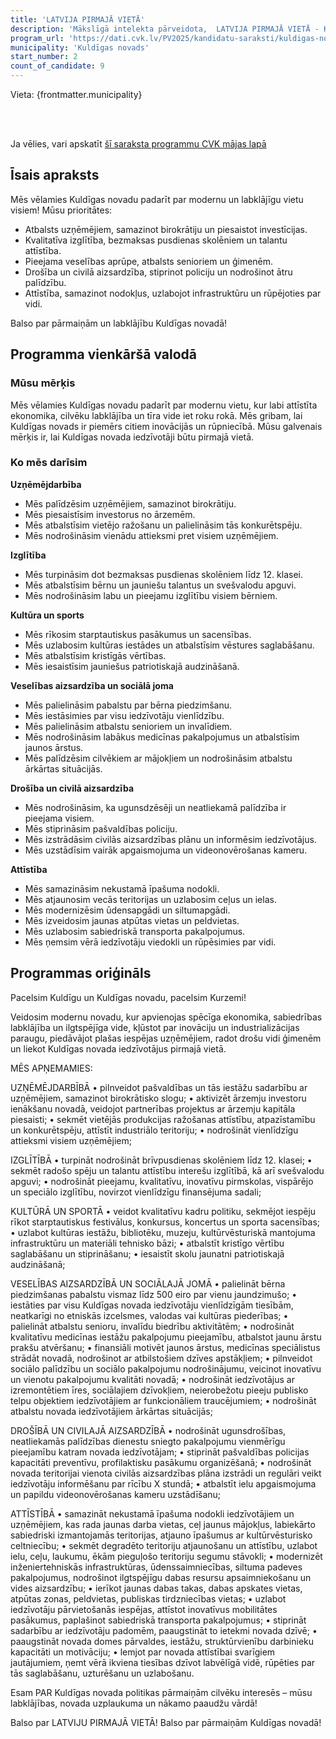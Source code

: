```yaml
---
title: 'LATVIJA PIRMAJĀ VIETĀ'
description: 'Mākslīgā intelekta pārveidota,  LATVIJA PIRMAJĀ VIETĀ - Kuldīgas novads programma vienkāršā valodā'
program_url: 'https://dati.cvk.lv/PV2025/kandidatu-saraksti/kuldigas-novads/latvija-pirmaja-vieta'
municipality: 'Kuldīgas novads'
start_number: 2
count_of_candidate: 9
---
```



Vieta: {frontmatter.municipality}<br/>

<Badge text="Uzņēmējdarbības atbalsts" variant="note" size="small" /> <Badge text="Kvalitatīva izglītība" variant="note" size="small" /> <Badge text="Veselības aizsardzība un sociālā joma" variant="note" size="small" /> <Badge text="Drošība un civilā aizsardzība" variant="note" size="small" /> <Badge text="Attīstība un infrastruktūra" variant="note" size="small" />

<br/><br/> 

<Card title='Šis ir mākslīga intelekta ģenerēts apraksts' icon='starlight'>
    Ja vēlies, vari apskatīt <a href={frontmatter.program_url} target='_blank'>šī saraksta programmu CVK mājas lapā</a>
    </Card>

## Īsais apraksts

Mēs vēlamies Kuldīgas novadu padarīt par modernu un labklājīgu vietu visiem! Mūsu prioritātes:

*   Atbalsts uzņēmējiem, samazinot birokrātiju un piesaistot investīcijas.
*   Kvalitatīva izglītība, bezmaksas pusdienas skolēniem un talantu attīstība.
*   Pieejama veselības aprūpe, atbalsts senioriem un ģimenēm.
*   Drošība un civilā aizsardzība, stiprinot policiju un nodrošinot ātru palīdzību.
*   Attīstība, samazinot nodokļus, uzlabojot infrastruktūru un rūpējoties par vidi.

Balso par pārmaiņām un labklājību Kuldīgas novadā!

## Programma vienkāršā valodā

### Mūsu mērķis

Mēs vēlamies Kuldīgas novadu padarīt par modernu vietu, kur labi attīstīta ekonomika, cilvēku labklājība un tīra vide iet roku rokā. Mēs gribam, lai Kuldīgas novads ir piemērs citiem inovācijās un rūpniecībā. Mūsu galvenais mērķis ir, lai Kuldīgas novada iedzīvotāji būtu pirmajā vietā.

### Ko mēs darīsim

**Uzņēmējdarbība**

*   Mēs palīdzēsim uzņēmējiem, samazinot birokrātiju.
*   Mēs piesaistīsim investorus no ārzemēm.
*   Mēs atbalstīsim vietējo ražošanu un palielināsim tās konkurētspēju.
*   Mēs nodrošināsim vienādu attieksmi pret visiem uzņēmējiem.

**Izglītība**

*   Mēs turpināsim dot bezmaksas pusdienas skolēniem līdz 12. klasei.
*   Mēs atbalstīsim bērnu un jauniešu talantus un svešvalodu apguvi.
*   Mēs nodrošināsim labu un pieejamu izglītību visiem bērniem.

**Kultūra un sports**

*   Mēs rīkosim starptautiskus pasākumus un sacensības.
*   Mēs uzlabosim kultūras iestādes un atbalstīsim vēstures saglabāšanu.
*   Mēs atbalstīsim kristīgās vērtības.
*   Mēs iesaistīsim jauniešus patriotiskajā audzināšanā.

**Veselības aizsardzība un sociālā joma**

*   Mēs palielināsim pabalstu par bērna piedzimšanu.
*   Mēs iestāsimies par visu iedzīvotāju vienlīdzību.
*   Mēs palielināsim atbalstu senioriem un invalīdiem.
*   Mēs nodrošināsim labākus medicīnas pakalpojumus un atbalstīsim jaunos ārstus.
*   Mēs palīdzēsim cilvēkiem ar mājokļiem un nodrošināsim atbalstu ārkārtas situācijās.

**Drošība un civilā aizsardzība**

*   Mēs nodrošināsim, ka ugunsdzēsēji un neatliekamā palīdzība ir pieejama visiem.
*   Mēs stiprināsim pašvaldības policiju.
*   Mēs izstrādāsim civilās aizsardzības plānu un informēsim iedzīvotājus.
*   Mēs uzstādīsim vairāk apgaismojuma un videonovērošanas kameru.

**Attīstība**

*   Mēs samazināsim nekustamā īpašuma nodokli.
*   Mēs atjaunosim vecās teritorijas un uzlabosim ceļus un ielas.
*   Mēs modernizēsim ūdensapgādi un siltumapgādi.
*   Mēs izveidosim jaunas atpūtas vietas un peldvietas.
*   Mēs uzlabosim sabiedriskā transporta pakalpojumus.
*   Mēs ņemsim vērā iedzīvotāju viedokli un rūpēsimies par vidi.

## Programmas oriģināls

Pacelsim Kuldīgu un Kuldīgas novadu, pacelsim Kurzemi!

Veidosim modernu novadu, kur apvienojas spēcīga ekonomika, sabiedrības labklājība un ilgtspējīga vide, kļūstot par inovāciju un industrializācijas paraugu, piedāvājot plašas iespējas uzņēmējiem, radot drošu vidi ģimenēm un liekot Kuldīgas novada iedzīvotājus pirmajā vietā.

MĒS APŅEMAMIES:

UZŅĒMĒJDARBĪBĀ
• pilnveidot pašvaldības un tās iestāžu sadarbību ar uzņēmējiem, samazinot birokrātisko slogu;
• aktivizēt ārzemju investoru ienākšanu novadā, veidojot partnerības projektus ar ārzemju kapitāla piesaisti;
• sekmēt vietējās produkcijas ražošanas attīstību, atpazīstamību un konkurētspēju, attīstīt industriālo teritoriju;
• nodrošināt vienlīdzīgu attieksmi visiem uzņēmējiem;

IZGLĪTĪBĀ
• turpināt nodrošināt brīvpusdienas skolēniem līdz 12. klasei;
• sekmēt radošo spēju un talantu attīstību interešu izglītībā, kā arī svešvalodu apguvi;
• nodrošināt pieejamu, kvalitatīvu, inovatīvu pirmskolas, vispārējo un speciālo
izglītību, novirzot vienlīdzīgu finansējuma sadali;

KULTŪRĀ UN SPORTĀ
• veidot kvalitatīvu kadru politiku, sekmējot iespēju rīkot starptautiskus festivālus, konkursus, koncertus un sporta sacensības;
• uzlabot kultūras iestāžu, bibliotēku, muzeju, kultūrvēsturiskā mantojuma infrastruktūru un materiāli tehnisko bāzi;
• atbalstīt kristīgo vērtību saglabāšanu un stiprināšanu;
• iesaistīt skolu jaunatni patriotiskajā audzināšanā;


VESELĪBAS AIZSARDZĪBĀ UN SOCIĀLAJĀ JOMĀ
• palielināt bērna piedzimšanas pabalstu vismaz līdz 500 eiro par vienu jaundzimušo;
• iestāties par visu Kuldīgas novada iedzīvotāju vienlīdzīgām tiesībām, neatkarīgi no etniskās izcelsmes, valodas vai kultūras piederības;
• palielināt atbalstu senioru, invalīdu biedrību aktivitātēm;
• nodrošināt kvalitatīvu medicīnas iestāžu pakalpojumu pieejamību, atbalstot jaunu ārstu prakšu atvēršanu;
• finansiāli motivēt jaunos ārstus, medicīnas speciālistus strādāt novadā, nodrošinot ar atbilstošiem dzīves apstākļiem;
• pilnveidot sociālo palīdzību un sociālo pakalpojumu nodrošinājumu, veicinot inovatīvu un vienotu pakalpojumu kvalitāti novadā;
• nodrošināt iedzīvotājus ar izremontētiem īres, sociālajiem dzīvokļiem, neierobežotu pieeju publisko telpu objektiem iedzīvotājiem ar funkcionāliem traucējumiem;
• nodrošināt atbalstu novada iedzīvotājiem ārkārtas situācijās;


DROŠĪBĀ UN CIVILAJĀ AIZSARDZĪBĀ
• nodrošināt ugunsdrošības, neatliekamās palīdzības dienestu sniegto pakalpojumu vienmērīgu pieejamību katram novada iedzīvotājam;
• stiprināt pašvaldības policijas kapacitāti preventīvu, profilaktisku pasākumu organizēšanā;
• nodrošināt novada teritorijai vienota civilās aizsardzības plāna izstrādi un regulāri veikt iedzīvotāju informēšanu par rīcību X stundā;
• atbalstīt ielu apgaismojuma un papildu videonovērošanas kameru uzstādīšanu;

ATTĪSTĪBĀ
• samazināt nekustamā īpašuma nodokli iedzīvotājiem un uzņēmējiem, kas rada jaunas darba vietas, ceļ jaunus mājokļus, labiekārto sabiedriski izmantojamās teritorijas, atjauno īpašumus ar kultūrvēsturisko celtniecību;
• sekmēt degradēto teritoriju atjaunošanu un attīstību, uzlabot ielu, ceļu, laukumu, ēkām pieguļošo teritoriju segumu stāvokli;
• modernizēt inženiertehniskās infrastruktūras, ūdenssaimniecības, siltuma padeves pakalpojumus, nodrošinot ilgtspējīgu dabas resursu apsaimniekošanu un vides aizsardzību;
• ierīkot jaunas dabas takas, dabas apskates vietas, atpūtas zonas, peldvietas, publiskas tirdzniecības vietas;
• uzlabot iedzīvotāju pārvietošanās iespējas, attīstot inovatīvus mobilitātes pasākumus, paplašinot sabiedriskā transporta pakalpojumus;
• stiprināt sadarbību ar iedzīvotāju padomēm, paaugstināt to ietekmi novada dzīvē;
• paaugstināt novada domes pārvaldes, iestāžu, struktūrvienību darbinieku kapacitāti un motivāciju;
• lemjot par novada attīstībai svarīgiem jautājumiem, ņemt vērā ikviena tiesības dzīvot labvēlīgā vidē, rūpēties par tās saglabāšanu, uzturēšanu un uzlabošanu.

Esam PAR Kuldīgas novada politikas pārmaiņām cilvēku interesēs – mūsu labklājības, novada uzplaukuma un nākamo paaudžu vārdā!

Balso par LATVIJU PIRMAJĀ VIETĀ!
Balso par pārmaiņām Kuldīgas novadā!
